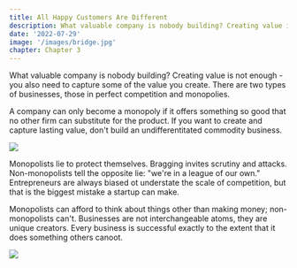 ```yaml
---
title: All Happy Customers Are Different 
description: What valuable company is nobody building? Creating value is not enough - you also need to capture some of the value you create. There are two types of businesses, those in perfect competition and monopolies.  
date: '2022-07-29'
image: '/images/bridge.jpg'
chapter: Chapter 3
---
```


What valuable company is nobody building? Creating value is not enough - you also need to capture some of the value you create. There are two types of businesses, those in perfect competition and monopolies. 

A company can only become a monopoly if it offers something so good that no other firm can substitute for the product. If you want to create and capture lasting value, don't build an undifferentitated commodity business. 

<div className="flex flex-col items-center mt-12 mb-12">
  <Image src="/zero-to-one/3.all-happy-companies-are-different/1-small-wins.png" width={600} height={360}/>
</div>

Monopolists lie to protect themselves. Bragging invites scrutiny and attacks. Non-monopolists tell the opposite lie: "we're in a league of our own." Entrepreneurs are always biased ot understate the scale of competition, but that is the biggest mistake a startup can make. 

Monopolists can afford to think about things other than making money; non-monopolists can't. Businesses are not interchangeable atoms, they are unique creators. Every business is successful exactly to the extent that it does something others canoot. 

<div className="flex flex-col items-center mt-12 mb-12">
  <Image src="/zero-to-one/3.all-happy-companies-are-different/2-monopolies.png" width={600} height={360}/>
</div>